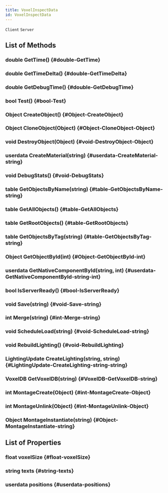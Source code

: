 ```yaml
---
title: VoxelInspectData
id: VoxelInspectData
---
```

`Client`
`Server`

## List of Methods

### double GetTime() {#double-GetTime}

### double GetTimeDelta() {#double-GetTimeDelta}

### double GetDebugTime() {#double-GetDebugTime}

### bool Test() {#bool-Test}

### Object CreateObject() {#Object-CreateObject}

### Object CloneObject(Object) {#Object-CloneObject-Object}

### void DestroyObject(Object) {#void-DestroyObject-Object}

### userdata CreateMaterial(string) {#userdata-CreateMaterial-string}

### void DebugStats() {#void-DebugStats}

### table GetObjectsByName(string) {#table-GetObjectsByName-string}

### table GetAllObjects() {#table-GetAllObjects}

### table GetRootObjects() {#table-GetRootObjects}

### table GetObjectsByTag(string) {#table-GetObjectsByTag-string}

### Object GetObjectById(int) {#Object-GetObjectById-int}

### userdata GetNativeComponentById(string, int) {#userdata-GetNativeComponentById-string-int}

### bool IsServerReady() {#bool-IsServerReady}

### void Save(string) {#void-Save-string}

### int Merge(string) {#int-Merge-string}

### void ScheduleLoad(string) {#void-ScheduleLoad-string}

### void RebuildLighting() {#void-RebuildLighting}

### LightingUpdate CreateLighting(string, string) {#LightingUpdate-CreateLighting-string-string}

### VoxelDB GetVoxelDB(string) {#VoxelDB-GetVoxelDB-string}

### int MontageCreate(Object) {#int-MontageCreate-Object}

### int MontageUnlink(Object) {#int-MontageUnlink-Object}

### Object MontageInstantiate(string) {#Object-MontageInstantiate-string}

## List of Properties

### float voxelSize {#float-voxelSize}

### string texts {#string-texts}

### userdata positions {#userdata-positions}


